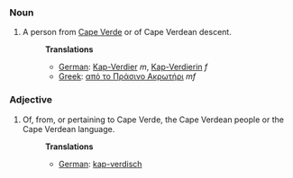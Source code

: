 ===Noun===
#A person from [[Cape Verde]] or of Cape Verdean descent.
#:'''Translations'''
#:*[[German]]: [[Kap-Verdier]] ''m'', [[Kap-Verdierin]] ''f''
#:*[[Greek]]: [[από το Πράσινο Ακρωτήρι]] ''mf''

===Adjective===
#Of, from, or pertaining to Cape Verde, the Cape Verdean people or the Cape Verdean language.
#:'''Translations'''
#:*[[German]]: [[kap-verdisch]]